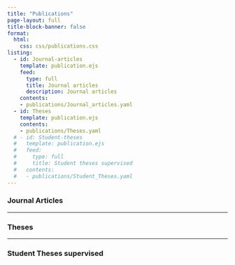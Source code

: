 ```yaml
---
title: "Publications"
page-layout: full
title-block-banner: false
format: 
  html: 
    css: css/publications.css
listing:
  - id: Journal-articles
    template: publication.ejs
    feed: 
      type: full
      title: Journal articles
      description: Journal articles 
    contents:
    - publications/Journal_articles.yaml
  - id: Theses
    template: publication.ejs
    contents:
    - publications/Theses.yaml
  # - id: Student-theses
  #   template: publication.ejs
  #   feed: 
  #     type: full 
  #     title: Student theses supervised
  #   contents:
  #   - publications/Student_Theses.yaml
---
```


### Journal Articles

:::{#Journal-articles}
:::

------------------------------------------------------------------------

### Theses

:::{#Theses}
:::

------------------------------------------------------------------------

### Student Theses supervised

<!-- :::{Student-theses} -->
<!-- ::: -->



